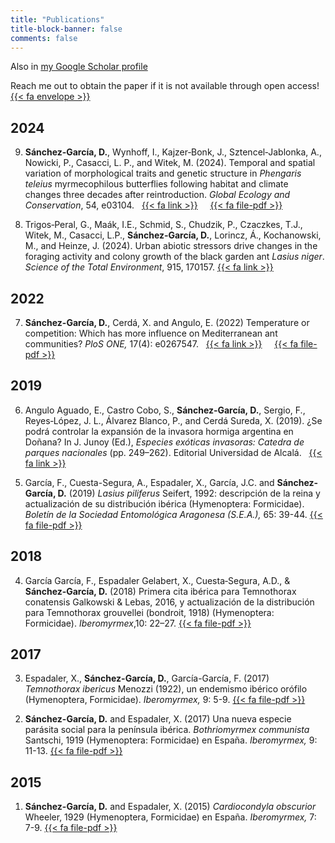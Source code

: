 ```yaml
---
title: "Publications"
title-block-banner: false
comments: false
---
```


Also in [my Google Scholar profile](https://scholar.google.com/citations?hl=en&user=5EQSDqwAAAAJ)

Reach me out to obtain the paper if it is not available through open access!   [{{< fa envelope >}}](contact.qmd)

## 2024

9.  **Sánchez‑García, D.**, Wynhoff, I., Kajzer‑Bonk, J., Sztencel‑Jablonka, A., Nowicki, P., Casacci, L. P., and Witek, M. (2024). Temporal and spatial variation of morphological traits and genetic structure in *Phengaris teleius* myrmecophilous butterflies following habitat and climate changes three decades after reintroduction. *Global Ecology and Conservation*, 54, e03104.   [{{< fa link >}}](https://doi.org/10.1016/j.gecco.2024.e03104)     [{{< fa file-pdf >}}](https://www.sciencedirect.com/science/article/pii/S2351989424003081/pdfft?md5=df6f2a0432f9ac4d2cf5b814ddaaa7b6&pid=1-s2.0-S2351989424003081-main.pdf)

<!-- -->

8.  Trigos‑Peral, G., Maák, I.E., Schmid, S., Chudzik, P., Czaczkes, T.J., Witek, M., Casacci, L.P., **Sánchez‑García, D.**, Lorincz, Á., Kochanowski, M., and Heinze, J. (2024). Urban abiotic stressors drive changes in the foraging activity and colony growth of the black garden ant *Lasius niger*. *Science of the Total Environment*, 915, 170157. [{{< fa link >}}](https://doi.org/10.1016/j.scitotenv.2024.170157)

## 2022

7.  **Sánchez-García, D.**, Cerdá, X. and Angulo, E. (2022) Temperature or competition: Which has more influence on Mediterranean ant communities? *PloS ONE,* 17(4): e0267547.   [{{< fa link >}}](https://doi.org/10.1371/journal.pone.0267547)     [{{< fa file-pdf >}}](https://journals.plos.org/plosone/article/file?id=10.1371/journal.pone.0267547&type=printable)

## 2019

6.  Angulo Aguado, E., Castro Cobo, S., **Sánchez‑García, D.**, Sergio, F., Reyes‑López, J. L., Álvarez Blanco, P., and Cerdá Sureda, X. (2019). ¿Se podrá controlar la expansión de la invasora hormiga argentina en Doñana? In J. Junoy (Ed.), *Especies exóticas invasoras: Catedra de parques nacionales* (pp. 249–262). Editorial Universidad de Alcalá.   [{{< fa link >}}](https://www.miteco.gob.es/fr/ceneam/recursos/pag-web/especies-exoticas-invasoras-parques-nacionales.html)

<!-- -->

5.  García, F., Cuesta-Segura, A., Espadaler, X., García, J.C. and **Sánchez-García, D.** (2019) *Lasius piliferus* Seifert, 1992: descripción de la reina y actualización de su distribución ibérica (Hymenoptera: Formicidae). *Boletín de la Sociedad Entomológica Aragonesa (S.E.A.),* 65: 39-44. [{{< fa file-pdf >}}](http://xavierespadaler.creaf.cat/Archivos/2010s/2019/BSEA%2065_39_44.pdf)

## 2018

4.  García García, F., Espadaler Gelabert, X., Cuesta‑Segura, A.D., & **Sánchez‑García, D.** (2018) Primera cita ibérica para Temnothorax conatensis Galkowski & Lebas, 2016, y actualización de la distribución para Temnothorax grouvellei (bondroit, 1918) (Hymenoptera: Formicidae). *Iberomyrmex*,10: 22--27. [{{< fa file-pdf >}}](http://xavierespadaler.creaf.cat/Archivos/2010s/2018/Iberomyrmex10_22_27.pdf)

## 2017

3.  Espadaler, X., **Sánchez-García, D.**, García-García, F. (2017) *Temnothorax ibericus* Menozzi (1922), un endemismo ibérico orófilo (Hymenoptera, Formicidae). *Iberomyrmex,* 9: 5-9. [{{< fa file-pdf >}}](http://xavierespadaler.creaf.cat/Archivos/2010s/2017/Iberomyrmex9_5_9.pdf)

<!-- -->

2.  **Sánchez-García, D.** and Espadaler, X. (2017) Una nueva especie parásita social para la península ibérica. *Bothriomyrmex communista* Santschi, 1919 (Hymenoptera: Formicidae) en España. *Iberomyrmex,* 9: 11-13. [{{< fa file-pdf >}}](https://mirmiberica.org/files/IBEROMYRMEX%20sin%20pliegos.pdf#page=11)

## 2015

1.  **Sánchez-García, D.** and Espadaler, X. (2015) *Cardiocondyla obscurior* Wheeler, 1929 (Hymenoptera, Formicidae) en España. *Iberomyrmex,* 7: 7-9. [{{< fa file-pdf >}}](http://xavierespadaler.creaf.cat/Archivos/2010s/2015/Iberomyrmex7_7_9.pdf)
